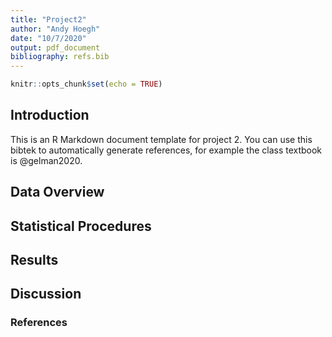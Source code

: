 ```yaml
---
title: "Project2"
author: "Andy Hoegh"
date: "10/7/2020"
output: pdf_document
bibliography: refs.bib
---
```


```r
knitr::opts_chunk$set(echo = TRUE)
```

## Introduction

This is an R Markdown document template for project 2. You can use this bibtek to automatically generate references, for example the class textbook is @gelman2020.

## Data Overview

## Statistical Procedures

## Results

## Discussion

### References

\
